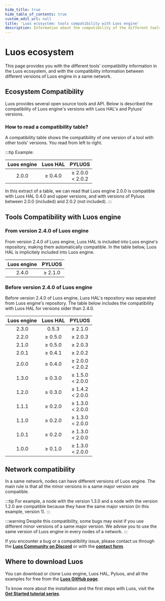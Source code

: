```yaml
---
hide_title: true
hide_table_of_contents: true
custom_edit_url: null
title: 'Luos ecosystem: tools compatibility with Luos engine'
description: Information about the compatibility of the different tools, as well as the compatibility between different versions of the Luos engine.
---
```



# Luos ecosystem

This page provides you with the different tools' compatibility information in the Luos ecosystem, and with the compatibility information between different versions of Luos engine in a same network.

## Ecosystem Compatibility

Luos provides several open source tools and API. Below is described the compatibility of Luos engine's versions with Luos HAL's and Pyluos' versions.

### How to read a compatibility table?

A compatibility table shows the compatibility of one version of a tool with other tools' versions. You read from left to right.

:::tip
Example:

|   Luos engine  |     Luos HAL      |       PYLUOS      |
| :------------: | :---------------: | :---------------: |
| 2.0.0 | ≥ 0.4.0 | ≥ 2.0.0 <br /> < 2.0.2 | 

In this extract of a table, we can read that Luos engine 2.0.0 is compatible with Luos HAL 0.4.0 and upper versions, and with versions of Pyluos between 2.0.0 (included) and 2.0.2 (not included).
:::

## Tools Compatibility with Luos engine

### From version 2.4.0 of Luos engine

From version 2.4.0 of Luos engine, Luos HAL is included into Luos engine's repository, making them automatically compatible. In the table below, Luos HAL is implicitely included into Luos engine.

|   Luos engine  |      PYLUOS       |
| :------------: | :---------------: |
| 2.4.0 | ≥ 2.1.0 |


### Before version 2.4.0 of Luos engine

Before version 2.4.0 of Luos engine, Luos HAL's repository was separated from Luos engine's repository. The table below includes the compatibility with Luos HAL for versions older than 2.4.0. 

|   Luos engine  |     Luos HAL      |       PYLUOS      | 
| :------------: | :---------------: | :---------------: | 
| 2.3.0 | 0.5.3 | ≥ 2.1.0 |
| 2.2.0 | ≥ 0.5.0 | ≥ 2.0.3 | 
| 2.1.0 | ≥ 0.5.0 | ≥ 2.0.3 | 
| 2.0.1 | ≥ 0.4.1 | ≥ 2.0.2 | 
| 2.0.0 | ≥ 0.4.0 | ≥ 2.0.0 <br /> < 2.0.2 | 
| 1.3.0 | ≥ 0.3.0 | ≥ 1.5.0 <br /> < 2.0.0 | 
| 1.2.0 | ≥ 0.3.0 | ≥ 1.4.2 <br /> < 2.0.0 | 
| 1.1.1 | ≥ 0.2.0 | ≥ 1.3.0 <br /> < 2.0.0 | 
| 1.1.0 | ≥ 0.2.0 | ≥ 1.3.0 <br /> < 2.0.0 | 
| 1.0.1 | ≥ 0.2.0 | ≥ 1.3.0 <br /> < 2.0.0 | 
| 1.0.0 | ≥ 0.1.0 | ≥ 1.3.0 <br /> < 2.0.0 | 


## Network compatibility

In a same network, nodes can have different versions of Luos engine. The main rule is that all the minor versions in a same major version are compatible.

:::tip
For example, a node with the version 1.3.0 and a node with the version 1.2.0 are compatible because they have the same major version (in this example, version 1).
:::

:::warning
Despite this compatibility, some bugs may exist if you use different minor versions of a same major version. We advise you to use the same version of Luos engine in every nodes of a network.
:::

If you encounter a bug or a compatibility issue, please contact us through the <a href="https://discord.gg/luos" target="_blank">**Luos Community on Discord<IconExternalLink width="10"></IconExternalLink>**</a> or with the <a href="https://docs.luos.io/feedbacks/send" target="_blank">**contact form<IconExternalLink width="10"></IconExternalLink>**</a>.

## Where to download Luos

You can download or clone Luos engine, Luos HAL, Pyluos, and all the examples for free from the <a href="https://github.com/Luos-io" target="_blank">**Luos GitHub page<IconExternalLink width="10"></IconExternalLink>**</a>. 

To know more about the installation and the first steps with Luos, visit the <a href="https://docs.luos.io/tutorials/get-started" target="_blank">**Get Started tutorial series<IconExternalLink width="10"></IconExternalLink>**</a>.
